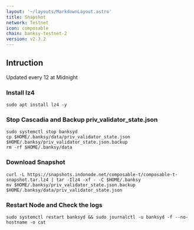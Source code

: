 ```yaml
---
layout: '~/layouts/MarkdownLayout.astro'
title: Snapshot
network: Testnet
icon: composable
chain: banksy-testnet-2
version: v2.3.2
---
```

## Intruction
Updated every 12 at Midnight

### Install lz4
```
sudo apt install lz4 -y
```

### Stop Cascadia and Backup priv_validator_state.json
```
sudo systemctl stop banksyd
cp $HOME/.banksy/data/priv_validator_state.json $HOME/.banksy/priv_validator_state.json.backup
rm -rf $HOME/.banksy/data
```

### Download Snapshot
```
curl -L https://snapshots.indonode.net/composable-t/composable-t-snapshot.tar.lz4 | tar -Ilz4 -xf - -C $HOME/.banksy
mv $HOME/.banksy/priv_validator_state.json.backup $HOME/.banksy/data/priv_validator_state.json
```

### Restart Node and Check the logs

```
sudo systemctl restart banksyd && sudo journalctl -u banksyd -f --no-hostname -o cat
```